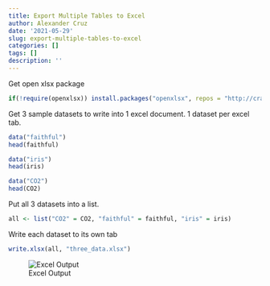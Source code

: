 ```yaml
---
title: Export Multiple Tables to Excel
author: Alexander Cruz
date: '2021-05-29'
slug: export-multiple-tables-to-excel
categories: []
tags: []
description: ''
---
```


Get open xlsx package
```r
if(!require(openxlsx)) install.packages("openxlsx", repos = "http://cran.us.r-project.org")
```

Get 3 sample datasets to write into 1 excel document. 1 dataset per excel tab.
```r
data("faithful")
head(faithful)

data("iris")
head(iris)

data("CO2")
head(CO2)
```

Put all 3 datasets into a list.
```r
all <- list("CO2" = CO2, "faithful" = faithful, "iris" = iris)
```

Write each dataset to its own tab
```r
write.xlsx(all, "three_data.xlsx")
```

![Excel Output](snip.png)


